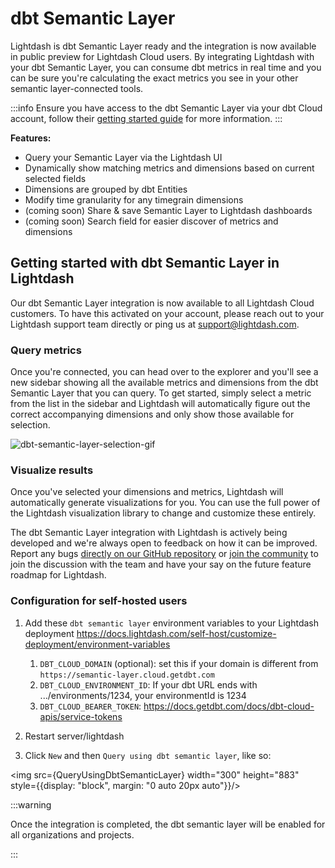 
# dbt Semantic Layer

Lightdash is dbt Semantic Layer ready and the integration is now available in public preview for Lightdash Cloud users. By integrating Lightdash with your dbt Semantic Layer, you can consume dbt metrics in real time and you can be sure you're calculating the exact metrics you see in your other semantic layer-connected tools.

:::info
Ensure you have access to the dbt Semantic Layer via your dbt Cloud account, follow their [getting started guide](https://docs.getdbt.com/docs/use-dbt-semantic-layer/quickstart-sl) for more information.
:::

**Features:**

- Query your Semantic Layer via the Lightdash UI 
- Dynamically show matching metrics and dimensions based on current selected fields
- Dimensions are grouped by dbt Entities
- Modify time granularity for any timegrain dimensions
- (coming soon) Share & save Semantic Layer to Lightdash dashboards
- (coming soon) Search field for easier discover of metrics and dimensions

## Getting started with dbt Semantic Layer in Lightdash

Our dbt Semantic Layer integration is now available to all Lightdash Cloud customers. To have this activated on your account, please reach out to your Lightdash support team directly or ping us at support@lightdash.com. 

### Query metrics 

Once you're connected, you can head over to the explorer and you'll see a new sidebar showing all the available metrics and dimensions from the dbt Semantic Layer that you can query. To get started, simply select a metric from the list in the sidebar and Lightdash will automatically figure out the correct accompanying dimensions and only show those available for selection. 

![dbt-semantic-layer-selection-gif](assets/dbt-sl-selection.gif)


### Visualize results 

Once you've selected your dimensions and metrics, Lightdash will automatically generate visualizations for you. You can use the full power of the Lightdash visualization library to change and customize these entirely. 


The dbt Semantic Layer integration with Lightdash is actively being developed and we're always open to feedback on how it can be improved. Report any bugs [directly on our GitHub repository](https://github.com/lightdash/lightdash/issues/new?assignees=&labels=%F0%9F%90%9B+bug&projects=&template=bug_report.md&title=) or [join the community](https://join.slack.com/t/lightdash-community/shared_invite/zt-2ehqnrvqt-LbCq7cUSFHAzEj_wMuxg4A) to join the discussion with the team and have your say on the future feature roadmap for Lightdash. 

### Configuration for self-hosted users

1. Add these `dbt semantic layer` environment variables to your Lightdash deployment https://docs.lightdash.com/self-host/customize-deployment/environment-variables

    1. `DBT_CLOUD_DOMAIN` (optional): set this if your domain is different from `https://semantic-layer.cloud.getdbt.com`                
    2. `DBT_CLOUD_ENVIRONMENT_ID`:  If your dbt URL ends with .../environments/1234, your environmentId is 1234      
    3. `DBT_CLOUD_BEARER_TOKEN`: https://docs.getdbt.com/docs/dbt-cloud-apis/service-tokens
2. Restart server/lightdash
3. Click `New` and then `Query using dbt semantic layer`, like so: 

<img src={QueryUsingDbtSemanticLayer} width="300" height="883" style={{display: "block", margin: "0 auto 20px auto"}}/>

:::warning

Once the integration is completed, the dbt semantic layer will be enabled for all organizations and projects.

:::
    